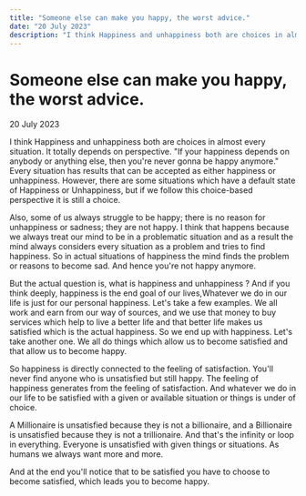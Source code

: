 ```yaml
---
title: "Someone else can make you happy, the worst advice."
date: "20 July 2023"
description: "I think Happiness and unhappiness both are choices in almost every situation. It totally depends on perspective.If your happiness depends on anybody or anything else, then you're never gonna be happy anymore. Every situation has results that can be accepted as either happiness or unhappiness. However, there are some situations which have a default state of Happiness or Unhappiness, but if we follow this choice-based perspective it is still a choice."
---
```


# Someone else can make you happy, the worst advice.

<section>
  <Tag>20 July 2023</Tag>
</section>

I think Happiness and unhappiness both are choices in almost every situation. It totally depends on perspective. <QuoteBlock>"If your happiness depends on anybody or anything else, then you're never gonna be happy anymore."</QuoteBlock> Every situation has results that can be accepted as either happiness or unhappiness. However, there are some situations which have a default state of Happiness or Unhappiness, but if we follow this choice-based perspective it is still a choice.

Also, some of us always struggle to be happy; there is no reason for unhappiness or sadness; they are not happy. I think that happens because we always treat our mind to be in a problematic situation and as a result the mind always considers every situation as a problem and tries to find happiness. So in actual situations of happiness the mind finds the problem or reasons to become sad. And hence you're not happy anymore.

But the actual question is, what is happiness and unhappiness ? And if you think deeply, happiness is the end goal of our lives,Whatever we do in our life is just for our personal happiness. Let's take a few examples. We all work and earn from our way of sources, and we use that money to buy services which help to live a better life and that better life makes us satisfied which is the actual happiness. So we end up with happiness. Let's take another one. We all do things which allow us to become satisfied and that allow us to become happy.

So happiness is directly connected to the feeling of satisfaction. You'll never find anyone who is unsatisfied but still happy. The feeling of happiness generates from the feeling of satisfaction. And whatever we do in our life to be satisfied with a given or available situation or things is under of choice.

A Millionaire is unsatisfied because they is not a billionaire, and a Billionaire is unsatisfied because they is not a trillionaire. And that's the infinity or loop in everything. Everyone is unsatisfied with given things or situations. As humans we always want more and more.

And at the end you'll notice that to be satisfied you have to choose to become satisfied, which leads you to become happy.

